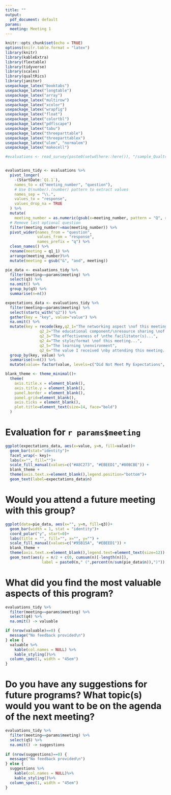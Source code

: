 ```yaml
---
title: ""
output:
  pdf_document: default
params:
  meeting: Meeting 1
---
```


```r
knitr::opts_chunk$set(echo = TRUE)
options(knitr.table.format = "latex")
library(knitr)
library(kableExtra)
library(flextable)
library(tidyverse)
library(scales)
library(qualtRics)
library(janitor)
usepackage_latex("booktabs")
usepackage_latex("longtable")
usepackage_latex("array")
usepackage_latex("multirow")
usepackage_latex("xcolor")
usepackage_latex("wrapfig")
usepackage_latex("float")
usepackage_latex("colortbl")
usepackage_latex("pdflscape")
usepackage_latex("tabu")
usepackage_latex("threeparttable")
usepackage_latex("threeparttablex")
usepackage_latex("ulem", "normalem")
usepackage_latex("makecell")

#evaluations <- read_survey(paste0(setwd(here::here()), "/sample_Qualtrics_data.csv"))


evaluations_tidy <- evaluations %>%
  pivot_longer(
    -(StartDate:`Q1.1`), 
    names_to = c("meeting_number", "question"),
    # Use Q(number).(number) pattern to extract values
    names_sep = "\\.",
    values_to = "response", 
    values_drop_na = TRUE
  ) %>%
  mutate(
    meeting_number = as.numeric(gsub(x=meeting_number, pattern = "Q", replacement = ""))) %>% 
  # Remove last optional question
  filter(meeting_number!=max(meeting_number)) %>% 
  pivot_wider(names_from = "question", 
              values_from = "response", 
              names_prefix = "q") %>% 
  clean_names() %>% 
  rename(meeting = q1_1) %>% 
  arrange(meeting_number)%>% 
  mutate(meeting = gsub("&", "and", meeting))

pie_data <- evaluations_tidy %>% 
  filter(meeting==params$meeting) %>% 
  select(q3) %>% 
  na.omit() %>% 
  group_by(q3) %>% 
  summarise(n=n())

expectations_data <- evaluations_tidy %>% 
  filter(meeting==params$meeting) %>% 
  select(starts_with("q2")) %>% 
  gather(key = "key", value="value") %>% 
  na.omit() %>% 
  mutate(key = recode(key,q2_1="The networking aspect \nof this meeting...",
               q2_2="The educational component/\nresource sharing \nof this meeting...",
               q2_3="The effectiveness of \nthe facilitator(s)...",
               q2_4="The style/format \nof this meeting...",
               q2_5="The learning \nenvironment",
               q2_6="The value I received \nby attending this meeting...")) %>% 
  group_by(key, value) %>% 
  summarise(n=n()) %>% 
  mutate(value= factor(value, levels=c("Did Not Meet My Expectations", "Met My Expectations","Exceeded My Expectations")))

blank_theme <- theme_minimal()+
  theme(
    axis.title.x = element_blank(),
    axis.title.y = element_blank(),
    panel.border = element_blank(),
    panel.grid=element_blank(),
    axis.ticks = element_blank(),
    plot.title=element_text(size=14, face="bold")
  )
```

# Evaluation for `r params$meeting`

```r
ggplot(expectations_data, aes(x=value, y=n, fill=value))+
  geom_bar(stat="identity")+
  facet_wrap(~ key)+
  labs(x="", fill="")+
  scale_fill_manual(values=c("#A8C273", "#EBEED1","#80BCBE")) +
  blank_theme +
  theme(axis.text.x=element_blank(),legend.position="bottom")+
  geom_text(label=expectations_data$n)

```

# Would you attend a future meeting with this group?

```r
ggplot(data=pie_data, aes(x="", y=n, fill=q3))+
  geom_bar(width = 1, stat = "identity")+
  coord_polar("y", start=0)+
  labs(title = "", fill="", x="", y="") +
  scale_fill_manual(values=c("#95B15A", "#EBEED1")) +
  blank_theme +
  theme(axis.text.x=element_blank(),legend.text=element_text(size=12)) +
  geom_text(aes(y = n/2 + c(0, cumsum(n)[-length(n)]), 
                label = paste0(n," (",percent(n/sum(pie_data$n)),")")), size=5)
```

# What did you find the most valuable aspects of this program?

```r
evaluations_tidy %>%
  filter(meeting==params$meeting) %>% 
  select(q4) %>% 
  na.omit() -> valuable

if (nrow(valuable)==0) {
  message("No feedback provided\n")
} else {
  valuable %>% 
    kable(col.names = NULL) %>% 
    kable_styling()%>% 
  column_spec(1, width = "45em")
}
```

# Do you have any suggestions for future programs? What topic(s) would you want to be on the agenda of the next meeting?

```r
evaluations_tidy %>%
  filter(meeting==params$meeting) %>% 
  select(q5) %>% 
  na.omit() -> suggestions 
  
if (nrow(suggestions)==0) {
  message("No feedback provided\n")
} else {
  suggestions %>% 
    kable(col.names = NULL)%>% 
    kable_styling()%>% 
  column_spec(1, width = "45em") 
}
```
